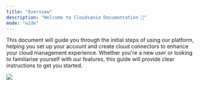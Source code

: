 ```yaml
---
title: "Overview"
description: "Welcome to Cloudsania Documentation 🚀"
mode: "wide"
---
```


This document will guide you through the initial steps of using our platform, helping you set up your account and create cloud connectors to enhance your cloud management experience. Whether you're a new user or looking to familiarise yourself with our features, this guide will provide clear instructions to get you started.

![](https://docs.cloudsania.com/~gitbook/image?url=https%3A%2F%2F1443322201-files.gitbook.io%2F%7E%2Ffiles%2Fv0%2Fb%2Fgitbook-x-prod.appspot.com%2Fo%2Fspaces%252F9D0JTnpRisktkAiaEL7H%252Fuploads%252FG74Q6w3QWTcntIgiCRkN%252FScreenshot%25202024-10-02%2520at%252019.51.21.png%3Falt%3Dmedia%26token%3Df9cfa18c-89f5-4675-ba99-3458354dfe0b\&width=768\&dpr=4\&quality=100\&sign=9414ac84\&sv=2)

<CardGroup cols="2">
  <Card title="Introduction" icon="book" color="#653FD4" href="/introduction" />

  <Card title="Getting Started" icon="rocket" color="#653FD4" href="/gettingStarted" />
</CardGroup>
